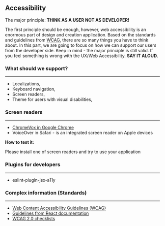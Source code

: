 
<Meta title="Community/Guidelines/Accessibility" />

## Accessibility

The major principle: **THINK AS A USER NOT AS DEVELOPER!**

The first principle should be enough, however, web accessibility is an enormous part of design and creation application.
Based on the standards and guidelines from [WCAG](https://www.w3.org/WAI/standards-guidelines/wcag/), there are so many things you have to think about. In this part,
we are going to focus on how we can support our users from the developer side. Keep in mind - the major principle is still valid.
If you feel something is wrong with the UX/Web Accessibility. **SAY IT ALOUD**.

### What should we support?

<hr />

- Localizations,
- Keyboard navigation,
- Screen readers,
- Theme for users with visual disabilities,

### Screen readers

<hr />

- [ChromeVox in Google Chrome](https://chrome.google.com/webstore/detail/chromevox/kgejglhpjiefppelpmljglcjbhoiplfn)
- VoiceOver in Safari - is an integrated screen reader on Apple devices

**How to test it:**

Please install one of screen readers and try to use your application

### Plugins for developers

<hr />

- eslint-plugin-jsx-a11y

### Complex information (Standards)

<hr />

- [Web Content Accessibility Guidelines (WCAG)](https://www.w3.org/WAI/standards-guidelines/wcag/)
- [Guidelines from React documentation](https://reactjs.org/docs/accessibility.html)
- [WCAG 2.0 checklists](https://www.wuhcag.com/wcag-checklist/)
